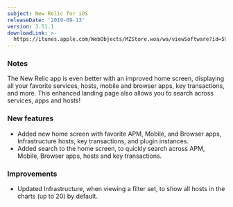 ```yaml
---
subject: New Relic for iOS
releaseDate: '2019-09-13'
version: 3.51.1
downloadLink: >-
  https://itunes.apple.com/WebObjects/MZStore.woa/wa/viewSoftware?id=594038638&mt=8
---
```


### Notes

The New Relic app is even better with an improved home screen, displaying all your favorite services, hosts, mobile and browser apps, key transactions, and more. This enhanced landing page also allows you to search across services, apps and hosts!

### New features

* Added new home screen with favorite APM, Mobile, and Browser apps, Infrastructure hosts, key transactions, and plugin instances.
* Added search to the home screen, to quickly search across APM, Mobile, Browser apps, hosts and key transactions.

### Improvements

* Updated Infrastructure, when viewing a filter set, to show all hosts in the charts (up to 20) by default.
